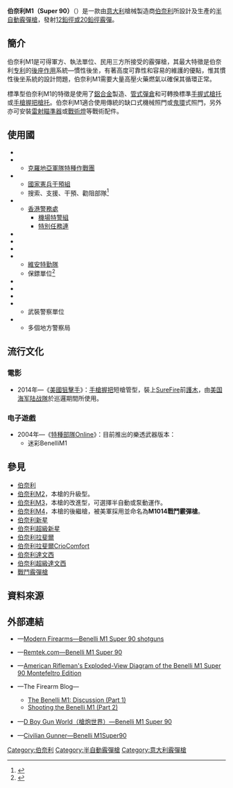{{noteTA
|G1=軍事
|G2=長度單位
|G3=Firearms
|1=zh-cn:达·芬奇;zh-tw:達文西;zh-hk:達文西;
}}
{{Infobox Weapon
|name= 伯奈利M1 Super 90
|image= 
|image_size= 300px
|caption= 
|origin= {{flagcountry|Italy}}
|type= [[半自動霰彈槍|半自動]][[霰彈槍|霰彈槍]]
<!-- Type selection -->
|is_ranged= yes
|is_bladed= 
|is_explosive= 
|is_artillery= 
|is_vehicle= 
|is_missile= 
|is_UK= 
<!-- Service history -->
|service= 
|used_by= 
|wars= 
<!-- Production history -->
|designer= [[伯奈利|伯奈利]]
|design_date= 1980年代
|manufacturer= 伯奈利
|production_date= 1980—1990年代
|number= 
|variants= <div class="NavFrame collapsed" style="color: black; background-color: #FFFFFF; margin: 0 auto; padding: 0 10px; text-align: left;"><div class="NavHead" style="background-color: #FFFFFF; margin: 0 auto; padding: 0 10px; font-weight:normal;"></div><div class="NavContent" style="background-color: #FFFFFF; margin: 0 auto; padding: 0 10px;">
* [[伯奈利M2_Super_90半自動霰彈槍|伯奈利M2 Super 90半自動霰彈槍]]
* [[伯奈利M3_Super_90霰彈槍|伯奈利M3 Super 90霰彈槍]]
* [[伯奈利M4_Super_90半自動霰彈槍|伯奈利M4 Super 90半自動霰彈槍]]
<!-- General specifications -->
|spec_label= 
|weight= 視乎型號、空槍：3.18—3.63[[千克|千克]]（7.01—8[[磅|磅]]）
|length= 
|part_length= <div class="NavFrame collapsed" style="color: black; background-color: #FFFFFF; margin: 0 auto; padding: 0 10px; text-align: left;"><div class="NavHead" style="background-color: #FFFFFF; margin: 0 auto; padding: 0 10px; font-weight:normal;"></div><div class="NavContent" style="background-color: #FFFFFF; margin: 0 auto; padding: 0 10px;">
* 508[[毫米|毫米]]（20[[英寸|英寸]]）
* 469.9毫米（18.5英吋）
* 355.6毫米（14英吋）
</div>
</div>
|width= 
|height= 
|diameter= 
|crew= 
<!-- Ranged weapon specifications --> 
|cartridge= -{}-
* [[霰彈|12鉛徑霰彈]]
* 20鉛徑霰彈
|caliber= <div class="NavFrame collapsed" style="color: black; background-color: #FFFFFF; margin: 0 auto; padding: 0 10px; text-align: left;"><div class="NavHead" style="background-color: #FFFFFF; margin: 0 auto; padding: 0 10px; font-weight:normal;"></div><div class="NavContent" style="background-color: #FFFFFF; margin: 0 auto; padding: 0 10px;">
* 12鉛徑霰彈：18.53×69.85毫米（0.73×2.75英吋）
* 20鉛徑霰彈：15.63×69.85毫米（0.62×2.75英吋）
</div>
</div>
|barrels= 1根，[[滑膛槍炮|滑膛]]，[[槍口|槍口]]可裝上[[喉缩|喉缩]]
|action= [[後座作用|慣性後坐]]
|mode= {{Link-en|半自動槍械|Semi-automatic firearm|半自動}}
|rate= 
|velocity= 
|range= 
|max_range= 
|feed= 3—7發內置式[[彈匣#管式彈倉|管式彈倉]]（未說明為2{{frac|3|4}}或3英吋）
|sights= [[機械瞄具|機械瞄具]]：缺口式[[照門|照門]]或[[機械瞄具#鬼環|鬼環]]式照門及[[照準器|準星]]（照門可調節）
<!-- 火炮規格 -->
|breech= 
|recoil= 
|carriage= 
|elevation= 
|traverse= 
<!-- 刃器規格 --> 
|blade_type= 
|hilt_type= 
|sheath_type= 
|head_type= 
|haft_type= 
<!-- 爆炸物內填炸藥規格 --> 
|filling= 
|filling_weight= 
|detonation= 
|yield= 
<!-- 車輛/飛彈規格 -->
|armour= 
|primary_armament= 
|secondary_arament= 
|engine= 
|engine_power= 
|transmission= 
|payload_capacity= 
|fuel_capacity= 
|pw_ratio= 
|suspension= 
|clearance= 
|vehicle_range= 
|speed= 
|guidance= 
|steering= 
<!-- missiles only -->
|wingspan= 
|propellant= 
|ceiling= 
|altitude= 
|depth= 
|boost= 
|accuracy= 
|launch_platform= 
|transport= 
}}

'''伯奈利M1（Super 90）'''（{{Lang-en|'''Benelli M1 Super 90'''}}）是一款由[[意大利|意大利]]槍械製造商[[伯奈利|伯奈利]]所設計及生產的[[半自動霰彈槍|半自動]][[霰彈槍|霰彈槍]]，發射[[霰彈|12鉛徑或20鉛徑霰彈]]。

== 簡介 ==
伯奈利M1是可得軍方、執法單位、民用三方所接受的霰彈槍，其最大特徵是伯奈利[[专利|专利]]的[[後座作用|後座作用]]系統—慣性後坐，有著高度可靠性和容易的維護的優點，惟其慣性後坐系統的設計問題，伯奈利M1需要大量高壓火藥燃氣以確保其循環正常。

標準型伯奈利M1的特徵是使用了[[鋁合金|鋁合金]]製造、[[彈匣#管式彈倉|管式彈倉]]和可轉換標準[[手握式槍托|手握式槍托]]或[[手槍握把|手槍握把]][[槍托|槍托]]。伯奈利M1適合使用傳統的缺口式機械照門或[[機械瞄具#鬼環|鬼環]]式照門，另外亦可安裝[[雷射瞄準器|雷射瞄準器]]或[[戰術燈|戰術燈]]等戰術配件。

== 使用國 ==
* {{flagcountry|Costa Rica}}
* {{flagcountry|Croatia}}
** [[克羅埃西亞軍事|克羅地亞軍隊]][[特種作戰團|特種作戰團]]
* {{flagcountry|France}}
** [[國家憲兵干預組|國家憲兵干預組]]
** 搜索、支援、干預、勸阻部隊<ref>{{Cite web |url=https://sites.google.com/site/worldinventory/wiw_eu_france |title=存档副本 |accessdate=2016-02-22 |archive-date=2016-03-12 |archive-url=https://web.archive.org/web/20160312062437/https://sites.google.com/site/worldinventory/wiw_eu_france |dead-url=no }}</ref>
* {{flagcountry|Hong Kong}}
** [[香港警務處|香港警務處]]
*** [[機場特警組|機場特警組]]
*** [[特別任務連|特別任務連]]
* {{flagcountry|Italy}}
* {{flagcountry|Norway}}
* {{flagcountry|Philippines}}
* {{flagcountry|Republic of China}}
** [[維安特勤隊|維安特勤隊]]
** 保鏢單位<ref>{{Cite web |url=http://news.xinhuanet.com/mil/2006-10/26/content_5249994_1.htm |title=新華網—臺當局"保鏢部隊"揭秘:配備精密槍械造價高昂 |accessdate=2016-05-18 |archive-date=2017-01-05 |archive-url=https://web.archive.org/web/20170105094142/http://news.xinhuanet.com/mil/2006-10/26/content_5249994_1.htm |dead-url=no }}</ref>
* {{flagcountry|Republic of Korea}}
* {{flagcountry|Singapore}}
* {{flagcountry|Sweden}}
* {{flagcountry|United Kingdom}}
** 武裝警察單位
* {{flagcountry|United States}}
** 多個地方警察局

== 流行文化 ==
=== 電影 ===
* 2014年—《[[美國狙擊手_(電影)|美國狙擊手]]》：[[手槍握把|手槍握把]]短槍管型，裝上[[SureFire|SureFire]]前[[護木|護木]]，由[[美国海军陆战隊|美国海军陆战隊]]於巡邏期間所使用。

=== 电子遊戲 ===
* 2004年—《[[特種部隊Online|特種部隊Online]]》：目前推出的樂透武器版本： 
** 迷彩BenelliM1

== 參見 ==
* [[伯奈利|伯奈利]]
* [[伯奈利M2_Super_90半自動霰彈槍|伯奈利M2]]，本槍的升級型。
* [[伯奈利M3_Super_90霰彈槍|伯奈利M3]]，本槍的改進型，可選擇半自動或泵動運作。
* [[伯奈利M4_Super_90半自動霰彈槍|伯奈利M4]]，本槍的後繼槍，被美軍採用並命名為'''M1014戰鬥霰彈槍'''。
* [[伯奈利新星泵動式霰彈槍|伯奈利新星]]
* [[伯奈利超級新星泵動式霰彈槍|伯奈利超級新星]]
* [[伯奈利拉斐爾半自動霰彈槍|伯奈利拉斐爾]]
* [[伯奈利拉斐爾CrioComfort半自動霰彈槍|伯奈利拉斐爾CrioComfort]]
* [[伯奈利達文西半自動霰彈槍|伯奈利達文西]]
* [[伯奈利超級達文西半自動霰彈槍|伯奈利超級達文西]]
* [[戰鬥霰彈槍|戰鬥霰彈槍]]

== 資料來源 ==
{{Reflist}}

== 外部連結 ==
* {{en icon}}—[http://world.guns.ru/shotgun/it/benelli-m1-e.html Modern Firearms—Benelli M1 Super 90 shotguns]{{Wayback|url=http://world.guns.ru/shotgun/it/benelli-m1-e.html |date=20101206160255 }}
* {{en icon}}—[http://remtek.com/arms/hk/civ/benelli/m1s90.htm Remtek.com—Benelli M1 Super 90]{{Wayback|url=http://remtek.com/arms/hk/civ/benelli/m1s90.htm |date=20090302233545 }}
* {{en icon}}—[https://web.archive.org/web/20110911130709/http://www.americanrifleman.org/ArticlePage.aspx?id=1496&cid=15 American Rifleman's Exploded-View Diagram of the Benelli M1 Super 90 Montefeltro Edition]
* {{en icon}}—The Firearm Blog—
** [http://www.thefirearmblog.com/blog/2015/06/03/benelli-m1-discussion-part-1/ The Benelli M1: Discussion (Part 1)]{{Wayback|url=http://www.thefirearmblog.com/blog/2015/06/03/benelli-m1-discussion-part-1/ |date=20150604014753 }}
** [http://www.thefirearmblog.com/blog/2015/06/04/shooting-part-2/ Shooting the Benelli M1 (Part 2)]{{Wayback|url=http://www.thefirearmblog.com/blog/2015/06/04/shooting-part-2/ |date=20150605030034 }}
* {{zh-hans icon}}—[http://pewpewpew.work/italy/benelli/m1/m1.htm D Boy Gun World（槍炮世界）—Benelli M1 Super 90]{{Wayback|url=http://pewpewpew.work/italy/benelli/m1/m1.htm |date=20200126062443 }}
* {{zh-hant icon}}—[http://www.wargamehk.com/M1super90.htm Civilian Gunner—Benelli M1Super90]{{Wayback|url=http://www.wargamehk.com/M1super90.htm |date=20130609114338 }}

[[Category:伯奈利|Category:伯奈利]]
[[Category:半自動霰彈槍|Category:半自動霰彈槍]]
[[Category:意大利霰彈槍|Category:意大利霰彈槍]]